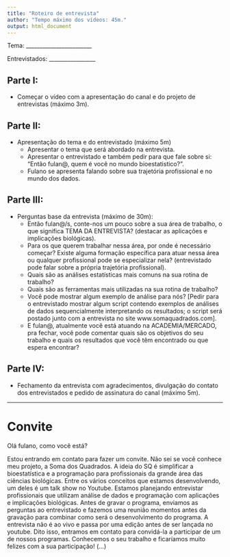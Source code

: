 ```yaml
---
title: "Roteiro de entrevista"
author: "Tempo máximo dos vídeos: 45m."
output: html_document
---
```


Tema: ________________________

Entrevistados: _________________


## Parte I: 
- Começar o vídeo com a apresentação do canal e do projeto de entrevistas (máximo 3m).

## Parte II: 
- Apresentação do tema e do entrevistado (máximo 5m)
  - Apresentar o tema que será abordado na entrevista.
  - Apresentar o entrevistado e também pedir para que fale sobre si: “Então fulan@, quem é você no mundo bioestatistico?”. 
  - Fulano se apresenta falando sobre sua trajetória profissional e no mundo dos dados. 

## Parte III: 
- Perguntas base da entrevista (máximo de 30m):
  - Então fulan@/s, conte-nos um pouco sobre a sua área de trabalho, o que significa TEMA DA ENTREVISTA? (destacar as aplicações e implicações biológicas).
  - Para os que querem trabalhar nessa área, por onde é necessário começar? Existe alguma formação específica para atuar nessa área ou qualquer profissional pode se especializar nela? (entrevistado pode falar sobre a própria trajetória profissional). 
  - Quais são as análises estatísticas mais comuns na sua rotina de trabalho?
  - Quais são as ferramentas mais utilizadas na sua rotina de trabalho?
  - Você pode mostrar algum exemplo de análise para nós? [Pedir para o entrevistado mostrar algum script contendo exemplos de análises de dados sequencialmente interpretando os resultados; o script será postado junto com a entrevista no site www.somaquadrados.com].
  - E fulan@, atualmente você está atuando na ACADEMIA/MERCADO, pra fechar, você pode comentar quais são os objetivos do seu trabalho e quais os resultados que você têm encontrado ou que espera encontrar? 

## Parte IV: 
- Fechamento da entrevista com agradecimentos, divulgação do contato dos entrevistados e pedido de assinatura do canal (máximo 5m).


-------------------------------------------------------------------------------

# Convite

Olá fulano, como você está?

Estou entrando em contato para fazer um convite. Não sei se você conhece meu projeto, a Soma dos Quadrados. A ideia do SQ é simplificar a bioestatística e a programação para profissionais da grande área das ciências biológicas. Entre os vários conceitos que estamos desenvolvendo, um deles é um talk show no Youtube. Estamos planejando entrevistar profissionais que utilizam análise de dados e programação com aplicações e implicações biológicas. Antes de gravar o programa, enviamos as perguntas ao entrevistado e fazemos uma reunião momentos antes da gravação para combinar como será o desenvolvimento do programa. A entrevista não é ao vivo e passa por uma edição antes de ser lançada no youtube. Dito isso, entramos em contato para convidá-la a participar de um de nossos programas. Conhecemos o seu trabalho e ficaríamos muito felizes com a sua participação! (...)



